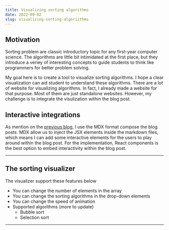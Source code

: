 ```yaml
---
title: Visualizing sorting algorithms
date: 2022-09-02
slug: visualizing-sorting-algoriithms
---
```



## Motivation

Sorting problem are classic introductory topic for any first-year computer science.
The algorithms are little bit intimidated at the first place, but they introduce a veriey
of interesting concepts to guide students to think like programmers for better problem solving.

My goal here is to create a tool to visualize sorting algorithms.
I hope a clear visualization can aid student to understand these algorithms. There are a lot of
website for visualizing algorithms. In fact, I already made a website for that purpose. Most of them
are just standalone websites. However, my challenge is to integrate the visulization within the blog post.

## Interactive integrations

As mention on the [previous blog](/blogs/how-i-built-my-portfolio-with-astro), I use the MDX format compose the blog posts.
MDX allow us to inject the JSX elements inside the markdown files, which means I can add some interactive
elements for the users to play around within the blog post. 
For the implementation, React components is the best option to embed interactivity within the blog post.

---

## The sorting visualizer

The visualizer support these features below

- You can change the number of elements in the array
- You can change the sorting algorithms in the drop-down elements
- You can change the speed of animation
- Supported algorithms (more to update)
  - Bubble sort
  - Selection sort

---

<SortingVisualizer client:visible />
